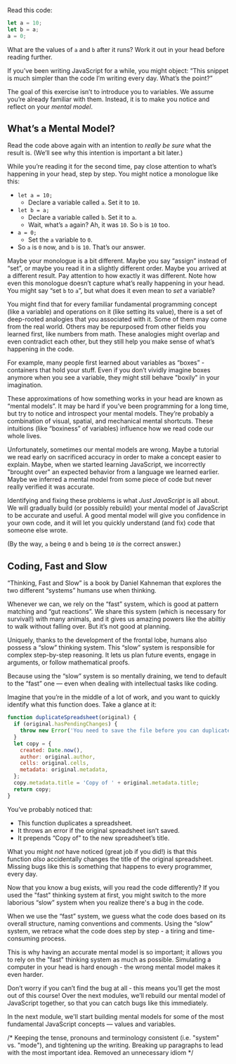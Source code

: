 Read this code:

```javascript
let a = 10;
let b = a;
a = 0;
```

What are the values of `a` and `b` after it runs? Work it out in your head before reading further.

If you’ve been writing JavaScript for a while, you might object: “This snippet is much simpler than the code I’m writing every day. What’s the point?”

The goal of this exercise isn’t to introduce you to variables. We assume you’re already familiar with them. Instead, it is to make you notice and reflect on your *mental model*.

## What’s a Mental Model?

Read the code above again with an intention to *really be sure* what the result is. (We’ll see why this intention is important a bit later.)

While you’re reading it for the second time, pay close attention to what’s happening in your head, step by step. You might notice a monologue like this:

- `let a = 10;`
    - Declare a variable called `a`. Set it to `10`.
- `let b = a;`
    - Declare a variable called `b`. Set it to `a`.
    - Wait, what’s `a` again? Ah, it was `10`. So `b` is `10` too.
- `a = 0;`
    - Set the `a` variable to `0`.
- So `a` is `0` now, and `b` is `10`. That’s our answer.

Maybe your monologue is a bit different. Maybe you say “assign” instead of “set”, or maybe you read it in a slightly different order. Maybe you arrived at a different result. Pay attention to how exactly it was different. Note how even this monologue doesn’t capture what’s really happening in your head. You might say “set `b` to `a`”, but what does it even mean to *set* a variable?

You might find that for every familiar fundamental programming concept (like a variable) and operations on it (like setting its value), there is a set of deep-rooted analogies that you associated with it. Some of them may come from the real world. Others may be repurposed from other fields you learned first, like numbers from math. These analogies might overlap and even contradict each other, but they still help you make sense of what’s happening in the code.

For example, many people first learned about variables as “boxes” - containers that hold your stuff. Even if you don’t vividly imagine boxes anymore when you see a variable, they might still behave "boxily" in your imagination.

These approximations of how something works in your head are known as “mental models”. It may be hard if you’ve been programming for a long time, but try to notice and introspect your mental models. They’re probably a combination of visual, spatial, and mechanical mental shortcuts. These intuitions (like “boxiness” of variables) influence how we read code our whole lives.

Unfortunately, sometimes our mental models are wrong. Maybe a tutorial we read early on sacrificed accuracy in order to make a concept easier to explain. Maybe, when we started learning JavaScript, we incorrectly "brought over" an expected behavior from a language we learned earlier. Maybe we inferred a mental model from some piece of code but never really verified it was accurate.

Identifying and fixing these problems is what *Just JavaScript* is all about. We will gradually build (or possibly rebuild) your mental model of JavaScript to be accurate and useful. A good mental model will give you confidence in your own code, and it will let you quickly understand (and fix) code that someone else wrote.

(By the way, `a` being `0` and `b` being `10` *is* the correct answer.)

## Coding, Fast and Slow

“Thinking, Fast and Slow” is a book by Daniel Kahneman that explores the two different “systems” humans use when thinking.

Whenever we can, we rely on the “fast” system, which is good at pattern matching and “gut reactions”. We share this system (which is necessary for survival!) with many animals, and it gives us amazing powers like the abiltiy to walk without falling over. But it’s not good at planning.

Uniquely, thanks to the development of the frontal lobe, humans also possess a “slow” thinking system. This “slow” system is responsible for complex step-by-step reasoning. It lets us plan future events, engage in arguments, or follow mathematical proofs.

Because using the “slow” system is so mentally draining, we tend to default to the “fast” one — even when dealing with intellectual tasks like coding.

Imagine that you’re in the middle of a lot of work, and you want to quickly identify what this function does. Take a glance at it:

```javascript
function duplicateSpreadsheet(original) {
  if (original.hasPendingChanges) {
    throw new Error('You need to save the file before you can duplicate it.');
  }
  let copy = {
    created: Date.now(),
    author: original.author,
    cells: original.cells,
    metadata: original.metadata,
  };
  copy.metadata.title = 'Copy of ' + original.metadata.title;
  return copy;
}
```

You’ve probably noticed that:

- This function duplicates a spreadsheet.
- It throws an error if the original spreadsheet isn’t saved.
- It prepends “Copy of” to the new spreadsheet’s title.

What you might *not* have noticed (great job if you did!) is that this function *also* accidentally changes the title of the original spreadsheet. Missing bugs like this is something that happens to every programmer, every day.

Now that you know a bug exists, will you read the code differently? If you used the "fast" thinking system at first, you might switch to the more laborious “slow” system when you realize there's a bug in the code.

When we use the “fast” system, we guess what the code does based on its overall structure, naming conventions and comments. Using the “slow” system, we retrace what the code does step by step - a tiring and time-consuming process.

This is why having an accurate mental model is so important; it allows you to rely on the "fast" thinking system as much as possible. Simulating a computer in your head is hard enough - the wrong mental model makes it even harder.

Don’t worry if you can’t find the bug at all - this means you’ll get the most out of this course! Over the next modules, we’ll rebuild our mental model of JavaScript together, so that you can catch bugs like this immediately.

In the next module, we'll start building mental models for some of the most fundamental JavaScript concepts — values and variables.

/* Keeping the tense, pronouns and terminology consistent (i.e. "system" vs. "mode"), and tightening up the writing. Breaking up paragraphs to lead with the most important idea. Removed an unnecessary idiom */
